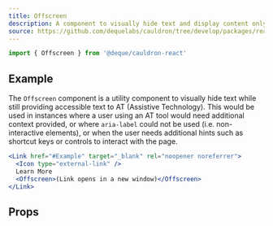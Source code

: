 ```yaml
---
title: Offscreen
description: A component to visually hide text and display content only to assistive technology.
source: https://github.com/dequelabs/cauldron/tree/develop/packages/react/src/components/Offscreen/index.tsx
---
```



```js
import { Offscreen } from '@deque/cauldron-react'
```

## Example

The `Offscreen` component is a utility component to visually hide text while still providing accessible text to AT (Assistive Technology). This would be used in instances where a user using an AT tool would need additional context provided, or where `aria-label` could not be used (i.e. non-interactive elements), or when the user needs additional hints such as shortcut keys or controls to interact with the page.

```jsx example
<Link href="#Example" target="_blank" rel="noopener noreferrer">
  <Icon type="external-link" />
  Learn More
  <Offscreen>(Link opens in a new window)</Offscreen>
</Link>
```

## Props

<ComponentProps
  children={true}
  props={[]}
/>
